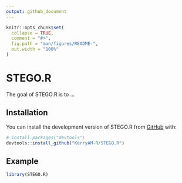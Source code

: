 ```yaml
---
output: github_document
---
```


<!-- README.md is generated from README.Rmd. Please edit that file -->

```r
knitr::opts_chunk$set(
  collapse = TRUE,
  comment = "#>",
  fig.path = "man/figures/README-",
  out.width = "100%"
)
```

# STEGO.R

<!-- badges: start -->
<!-- badges: end -->

The goal of STEGO.R is to ...

## Installation

You can install the development version of STEGO.R from [GitHub](https://github.com/KerryAM-R/STEGO.R) with:

``` r
# install.packages("devtools")
devtools::install_github("KerryAM-R/STEGO.R")
```

## Example

```r
library(STEGO.R)
```

